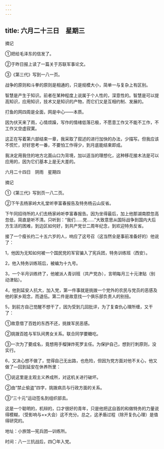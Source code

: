 ```yaml
---
---
---
```

title: 六月二十三日　星期三
---




摘记

①把给毛泽东的信发了。

②于昨日报上读了一篇关于苏联军事论文。

③《第三代》写到一八一页。



战争的原则和斗拳的原则是相通的，只是规模大小，简单一与复杂上有区别。

智慧是产生于知识。前者在某种程度上说属于个人性的，深意性的。智慧是可以提高知识，应用知识，技术又是知识的产物，而它们又是互相约制、发展的。

打鱼的网四周是全面，网是中心——本质。



因为伏天来了雨，心情烦躁，写作的情绪低落已极，不愿意工作又不能不工作，不工作又空虚寂寞。

这正在写着第六部结束一章，我采取了叙述的进行加快的办法，少描写。但我应该不慌忙，好好思考一番，不要怕工作得少，到月底能结束即成。

我决定用我住的地方北面山口为背境，加以适当的理想化，这种移花接木法是可以应用的，因为它们基本上是无大差的。





六月二十四日　阴雨　星期四


摘记

①《第三代》写到页一八二页。

②下午去杨家岭大礼堂听李富春报告及特务杨云山反省。



下午同招待所的人们去杨家岭听李富春报告。因为坐得最后，加上他那湖南腔忽高忽低，简直是听不清。只听到：“我们……党……”大致意思从国际战争到国内大后方生活的困难，到边区如何好，到共产党廿二周年纪念，到欢迎特务反省。

接了一个瘦长约二十五六岁的人，响应了这号召（这当然全是事前准备好的）他说了：

1，他因为无知如何被一个国民党的军官骗入了宪兵团，特务训练班（西安）。

2，他入特务训练班后，被编为十九号。

3，一个半月训练终了，他被派人青训班（共产党办），言明每月三十元津贴（别动津贴）。

4，他到延安人抗大，加入党，第一件事就是挑拨一个党外的农民与党员的恶感及他的家乡观念，而退伍。第二件是故意找一个俱乐部负责人的别扭。

5，到前方自己觉醒不想干了，因为受到几回批评，为了复查仇心理所缠，又干了：

①故意借了百姓的东西不还，挑拨军民恶感。

②挑拨百姓与军队间男女关系。联合同学要糖吃。

③一次为了要成名，竟想用手榴弹炸死罗主任。为保护自己，想到行刺原则，没实行。

6，又决心想不做了，觉得自己无出路，也危险，但因为党方面对他不关心，他又做了―回到延安在休养所里：

①说这里是主观主义养成所，对这机关进行破坏。

②由“禁止偷盗”四字，挑拨病员与行政方面的关系。

③“三十元”运动签名到组织部去。

这是一个聪明的，机辩的，口才很好的青年，只是他把这自首的和做特务的力量说得模糊，（受影响与××大会）这不充分。总之，这矛盾过程（除开复仇心理）是值得研究的。

地址：小旅馆―宪兵团―训练所。

时间：八一三抗战后，四〇年入党。